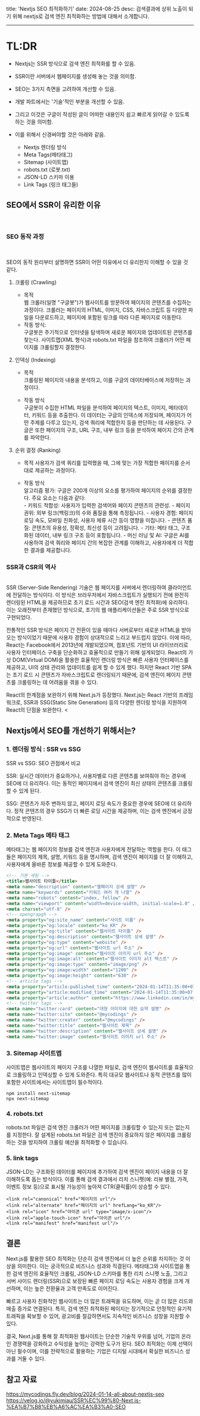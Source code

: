 
title: 'Nextjs SEO 최적화하기'
date: 2024-08-25
desc: 검색결과에 상위 노출이 되기 위해 nextjs로 검색 엔진 최적화하는 방법에 대해서 소개합니다.

---

# <b>TL:DR</b>

- Nextjs는 SSR 방식으로 검색 엔진 최적화를 할 수 있음.
- SSR이란 서버에서 웹페이지를 생성해 놓는 것을 의미함.
- SEO는 3가지 측면을 고려하여 개선할 수 있음.
- 개발 파트에서는 '기술'적인 부분을 개선할 수 있음.
- 그리고 이것은 구글이 작성된 글이 어떠한 내용인지 쉽고 빠르게 읽어갈 수 있도록 하는 것을 의미함.
- 이를 위해서 신경써야할 것은 아래와 같음.

  - Nextjs 렌더링 방식
  - Meta Tags(메타태그)
  - Sitemap (사이트맵)
  - robots.txt (로봇.txt)
  - JSON-LD 스키마 이용
  - Link Tags (링크 태그들)

<Divider />

## <b>SEO에서 SSR이 유리한 이유</b>

<br />

### <b>SEO 동작 과정 </b>

<br />

SEO의 동작 원리부터 설명하면 SSR이 어떤 이유에서 더 유리한지 이해할 수 있을 것 같다.<br/>

1. 크롤링 (Crawling)

   - 목적<br />웹 크롤러(일명 "구글봇")가 웹사이트를 방문하여 페이지의 콘텐츠를
     수집하는 과정이다. 크롤러는 페이지의 HTML, 이미지, CSS, 자바스크립트 등
     다양한 파일을 다운로드하고, 페이지에 포함된 링크를 따라 다른 페이지로
     이동한다.
   - 작동 방식:<br />
     구글봇은 주기적으로 인터넷을 탐색하며 새로운 페이지와 업데이트된 콘텐츠를 찾는다.
     사이트맵(XML 형식)과 robots.txt 파일을 참조하여 크롤러가 어떤 페이지를 크롤링할지 결정한다.<br/>

2. 인덱싱 (Indexing)<br/>

   - 목적<br/>크롤링된 페이지의 내용을 분석하고, 이를 구글의 데이터베이스에 저장하는 과정이다. <br/>

   - 작동 방식<br/>
     구글봇이 수집한 HTML 파일을 분석하여 페이지의 텍스트, 이미지, 메타데이터, 키워드 등을 추출한다.
     이 데이터는 구글의 인덱스에 저장되며, 페이지가 어떤 주제를 다루고 있는지, 검색 쿼리에 적합한지 등을 판단하는 데 사용된다.
     구글은 또한 페이지의 구조, URL 구조, 내부 링크 등을 분석하여 페이지 간의 관계를 파악한다.

3. 순위 결정 (Ranking) <br/>

   - 목적
     사용자가 검색 쿼리를 입력했을 때, 그에 맞는 가장 적합한 페이지를 순서대로 제공하는 과정이다.<br/>

   - 작동 방식<br/>
     알고리즘 평가: 구글은 200개 이상의 요소를 평가하여 페이지의 순위를 결정한다. 주요 요소는 다음과 같다:<br/> - 키워드 적합성: 사용자가 입력한 검색어와 페이지 콘텐츠의 관련성. - 페이지 권위: 외부 링크(백링크)의 수와 품질을 통해 측정됩니다. - 사용자 경험: 페이지 로딩 속도, 모바일 친화성, 사용자 체류 시간 등이 영향을 미칩니다. - 콘텐츠 품질: 콘텐츠의 유용성, 정확성, 최신성 등이 고려됩니다. - 기타: 메타 태그, 구조화된 데이터, 내부 링크 구조 등이 포함됩니다. - 머신 러닝 및 AI: 구글은 AI를 사용하여 검색 쿼리와 페이지 간의 복잡한 관계를 이해하고, 사용자에게 더 적합한 결과를 제공합니다.
     <br />

### <b>SSR과 CSR의 역사</b>

<br />
SSR (Server-Side Rendering) 기술은 웹 페이지를 서버에서 렌더링하여 클라이언트에 전달하는
방식이다. 이 방식은 브라우저에서 자바스크립트가 실행되기 전에 완전히 렌더링된 HTML을
제공하므로 초기 로드 시간과 SEO(검색 엔진 최적화)에 유리하다. 이는 오래전부터 존재했던
방식으로, 초기의 웹 애플리케이션들은 주로 SSR 방식으로 구현되었다.

전통적인 SSR 방식은 페이지 간 전환이 있을 때마다 서버로부터 새로운 HTML을 받아오는 방식이었기 때문에 사용자 경험이 상대적으로 느리고 부드럽지 않았다.
이에 따라, React는 Facebook에서 2013년에 개발되었으며,
컴포넌트 기반의 UI 라이브러리로 사용자 인터페이스 구축을 단순화하고 효율적으로 만들기 위해 설계되었다.
React의 가상 DOM(Virtual DOM)을 활용한 효율적인 렌더링 방식은 빠른 사용자 인터페이스를 제공하고,
UI의 상태 관리와 업데이트를 쉽게 할 수 있게 했다.
하지만 React 기반 SPA는 초기 로드 시 콘텐츠가 자바스크립트로 렌더링되기 때문에, 검색 엔진이 페이지 콘텐츠를 크롤링하는 데 어려움을 겪을 수 있다.

React의 한계점을 보완하기 위해 Next.js가 등장했다.
Next.js는 React 기반의 프레임워크로, SSR과 SSG(Static Site Generation) 등의 다양한 렌더링 방식을
지원하여 React의 단점을 보완한다.
<<br/>

## <b>Nextjs에서 SEO를 개선하기 위해서는?</b>

### <b>1. 렌더링 방식 : SSR vs SSG</b>

SSR vs SSG: SEO 관점에서 비교

SSR: 실시간 데이터가 중요하거나, 사용자별로 다른 콘텐츠를 보여줘야 하는 경우에 SEO에 더 유리하다. 이는 동적인 페이지에서 검색 엔진이 최신 상태의 콘텐츠를 크롤링할 수 있게 된다.

SSG: 콘텐츠가 자주 변하지 않고, 페이지 로딩 속도가 중요한 경우에 SEO에 더 유리하다. 정적 콘텐츠의 경우 SSG가 더 빠른 로딩 시간을 제공하며, 이는 검색 엔진에서 긍정적으로 반영된다.

### <b>2. Meta Tags 메타 태그</b>

메타태그는 웹 페이지의 정보를 검색 엔진과 사용자에게 전달하는 역할을 한다.
이 태그들은 페이지의 제목, 설명, 키워드 등을 명시하며, 검색 엔진이 페이지를 더 잘 이해하고, 사용자에게 올바른 정보를 제공할 수 있게 도와준다.

```html title="Meta tags 종류"
<!-- 기본 세팅 -->
<title>웹사이트 타이틀</title>
<meta name="description" content="웹페이지 상세 설명" />
<meta name="keywords" content="키워드 여러 개 나열" />
<meta name="robots" content="index, follow" />
<meta name="viewport" content="width=device-width, initial-scale=1.0" />
<meta charset="utf-8" />
<!-- opengrapgh -->
<meta property="og:site_name" content="사이트 이름" />
<meta property="og:locale" content="ko_KR" />
<meta property="og:title" content="웹사이트 타이틀" />
<meta property="og:description" content="웹사이트 상세 설명" />
<meta property="og:type" content="website" />
<meta property="og:url" content="웹사이트 url 주소" />
<meta property="og:image" content="웹사이트 이미지 url 주소" />
<meta property="og:image:alt" content="웹사이트 이미지 alt 텍스트" />
<meta property="og:image:type" content="image/png" />
<meta property="og:image:width" content="1200" />
<meta property="og:image:height" content="630" />
<!-- article tags -->
<meta property="article:published_time" content="2024-01-14T11:35:00+07:00" />
<meta property="article:modified_time" content="2024-01-14T11:35:00+07:00" />
<meta property="article:author" content="https://www.linkedin.com/in/myname" />
<!-- twitter tags -->
<meta name="twitter:card" content="대형 이미지에 대한 요약 설명" />
<meta name="twitter:site" content="@mycodings" />
<meta name="twitter:creator" content="@mycodings" />
<meta name="twitter:title" content="웹사이트 제목" />
<meta name="twitter:description" content="웹사이트 상세 설명" />
<meta name="twitter:image" content="웹사이트 이미지 url 주소" />
```

### <b>3. Sitemap 사이트맵</b>

사이트맵은 웹사이트의 페이지 구조를 나열한 파일로, 검색 엔진이 웹사이트를 효율적으로 크롤링하고 인덱싱할 수 있게 도와준다.
특히 대규모 웹사이트나 동적 콘텐츠를 많이 포함한 사이트에서는 사이트맵이 필수적이다.

```
npm install next-sitemap
npx next-sitemap
```

### <b>4. robots.txt </b>

robots.txt 파일은 검색 엔진 크롤러가 어떤 페이지를 크롤링할 수 있는지 또는 없는지를 지정한다.
잘 설계된 robots.txt 파일은 검색 엔진이 중요하지 않은 페이지를 크롤링하는 것을 방지하여 크롤링 예산을 최적화할 수 있습니다.

### <b>5. link tags </b>

JSON-LD는 구조화된 데이터를 페이지에 추가하여 검색 엔진이 페이지 내용을 더 잘 이해하도록 돕는 방식이다.
이를 통해 검색 결과에서 리치 스니펫(예: 리뷰 별점, 가격, 이벤트 정보 등)으로 표시될 가능성이 높아져 CTR(클릭률)이 상승할 수 있다.

```
<link rel="canonical" href="페이지의 url"/>
<link rel="alternate" href="페이지의 url" hrefLang="ko_KR"/>
<link rel="icon" href="아이콘 url" type="image/x-icon"/>
<link rel="apple-touch-icon" href="아이콘 url"/>
<link rel="manifest" href="manifest url"/>
```

## <b>결론</b>

Next.js를 활용한 SEO 최적화는 단순히 검색 엔진에서 더 높은 순위를 차지하는 것 이상을 의미한다.
이는 궁극적으로 비즈니스 성과와 직결된다.
메타태그와 사이트맵을 통한 검색 엔진의 효율적인 크롤링, JSON-LD 스키마를 통한 리치 스니펫 노출, 그리고 서버 사이드 렌더링(SSR)으로 보장된 빠른 페이지 로딩 속도는 사용자 경험을 크게 개선하며,
이는 높은 전환율과 고객 만족도로 이어진다.

빠르고 사용자 친화적인 웹사이트는 더 많은 트래픽을 유도하며, 이는 곧 더 많은 리드와 매출 증가로 연결된다.
특히, 검색 엔진 최적화된 페이지는 장기적으로 안정적인 유기적 트래픽을 확보할 수 있어, 광고비를 절감하면서도 지속적인 비즈니스 성장을 지원할 수 있다.

결국, Next.js를 통해 잘 최적화된 웹사이트는 단순한 기술적 우위를 넘어, 기업의 온라인 경쟁력을 강화하고 수익성을 높이는 강력한 도구가 된다.
SEO 최적화는 이제 선택이 아닌 필수이며, 이를 전략적으로 활용하는 기업은 디지털 시대에서 확실한 비즈니스 성과를 거둘 수 있다.

## <b>참고 자료</b>

https://mycodings.fly.dev/blog/2024-01-14-all-about-nextjs-seo
https://velog.io/@yukimiau/SSR%EC%99%80-Next.js-%EA%B7%B8%EB%A6%AC%EA%B3%A0-SEO
